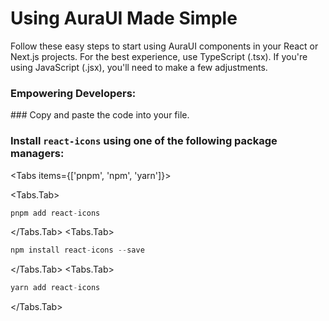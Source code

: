 
# **Using AuraUI Made Simple**

Follow these easy steps to start using AuraUI components in your React or Next.js projects. For the best experience, use TypeScript (.tsx). If you're using JavaScript (.jsx), you'll need to make a few adjustments.

### **Empowering Developers:**

<Steps>
### Copy and paste the code into your file.
 
### Install `react-icons` using one of the following package managers:


<Tabs items={['pnpm', 'npm', 'yarn']}>
  
<Tabs.Tab>
```js copy
pnpm add react-icons
```
</Tabs.Tab>
 <Tabs.Tab>
```js copy
npm install react-icons --save
```
</Tabs.Tab>
<Tabs.Tab>
```js copy
yarn add react-icons
```
</Tabs.Tab>

</Tabs>

</Steps>
